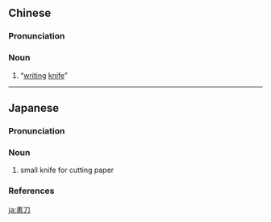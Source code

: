 {{also|书刀}}
==Chinese==
{{zh-forms|s=书刀}}

===Pronunciation===
{{zh-pron
|m=shūdāo
|cat=n
}}

===Noun===
{{zh-noun}}

# {{lb|zh|historical}} “[[writing]] [[knife]]” {{gloss|knife used for preparing bamboo and wood for writing and for deleting and correcting writings on the tablets}}

----

==Japanese==
{{ja-kanjitab|しょ|とう|yomi=o}}

===Pronunciation===
{{ja-pron|yomi=o|しょとう|acc=0|acc_ref=DJR|acc2=1|acc2_ref=DJR}}

===Noun===
{{ja-noun|しょとう|hhira=しょたう}}

# small knife for cutting paper

===References===
<references/>

[[ja:書刀]]